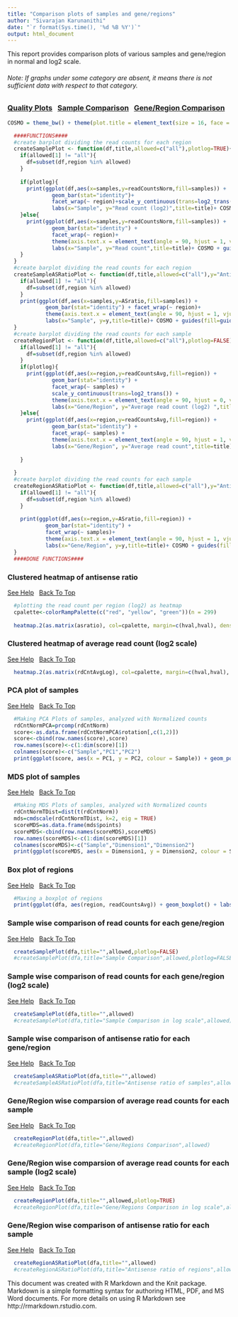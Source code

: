 ```yaml
---
title: "Comparison plots of samples and gene/regions"
author: "Sivarajan Karunanithi"
date: "`r format(Sys.time(), '%d %B %Y')`"
output: html_document
---
```


This report provides comparison plots of various samples and gene/region in normal and log2 scale. 

###### Note: If graphs under some category are absent, it means there is not sufficient data with respect to that category. {#top}

### [Quality Plots](#Quality) &nbsp; [Sample Comparison](#Sample) &nbsp; [Gene/Region Comparison](#Gene)

```r

COSMO = theme_bw() + theme(plot.title = element_text(size = 16, face = "bold", hjust = 0.5), axis.title.x = element_text(size = 16, face = "bold"), axis.title.y = element_text(size = 16, face = "bold"), axis.text.x = element_text(size = 14, face = "bold", angle = 90, hjust = 1, vjust = 0.45), axis.text.y = element_text(size = 14,face = "bold"), legend.title = element_text(size = 14, face = "bold"), legend.text = element_text(size = 14, face = "bold"), strip.text = element_text(size = 14,face = "bold"))

  ####FUNCTIONS####
  #create barplot dividing the read counts for each region
  createSamplePlot <- function(df,title,allowed=c("all"),plotlog=TRUE){
    if(allowed[1] != "all"){
      df=subset(df,region %in% allowed)
    }
    
    if(plotlog){
      print(ggplot(df,aes(x=samples,y=readCountsNorm,fill=samples)) +  
              geom_bar(stat="identity")+
              facet_wrap(~ region)+scale_y_continuous(trans=log2_trans()) +
              labs(x="Sample", y="Read count (log2)",title=title)+ COSMO + guides(fill=guide_legend(title="Sample")))
    }else{
      print(ggplot(df,aes(x=samples,y=readCountsNorm,fill=samples)) +  
              geom_bar(stat="identity") +
              facet_wrap(~ region)+
              theme(axis.text.x = element_text(angle = 90, hjust = 1, vjust = 0.45)) + 
              labs(x="Sample", y="Read count",title=title)+ COSMO + guides(fill=guide_legend(title="Sample")))
    }
  }
  #create barplot dividing the read counts for each region
  createSampleASRatioPlot <- function(df,title,allowed=c("all"),y="Antisense ratio "){
    if(allowed[1] != "all"){
      df=subset(df,region %in% allowed)
    }
    print(ggplot(df,aes(x=samples,y=ASratio,fill=samples)) +  
            geom_bar(stat="identity") + facet_wrap(~ region)+ 
            theme(axis.text.x = element_text(angle = 90, hjust = 1, vjust = 0.45)) +
            labs(x="Sample", y=y,title=title)+ COSMO + guides(fill=guide_legend(title="Sample")))
  }
  #create barplot dividing the read counts for each sample
  createRegionPlot <- function(df,title,allowed=c("all"),plotlog=FALSE){
    if(allowed[1] != "all"){
      df=subset(df,region %in% allowed)
    }
    if(plotlog){
      print(ggplot(df,aes(x=region,y=readCountsAvg,fill=region)) +  
              geom_bar(stat="identity") +
              facet_wrap(~ samples) + 
              scale_y_continuous(trans=log2_trans()) +
              theme(axis.text.x = element_text(angle = 90, hjust = 0, vjust = 0)) + 
              labs(x="Gene/Region", y="Average read count (log2) ",title=title)+ COSMO + guides(fill=guide_legend(title="Gene/Region")))
    }else{
      print(ggplot(df,aes(x=region,y=readCountsAvg,fill=region)) +  
              geom_bar(stat="identity") +
              facet_wrap(~ samples) + 
              theme(axis.text.x = element_text(angle = 90, hjust = 1, vjust = 0.45)) + 
              labs(x="Gene/Region", y="Average read count",title=title)+ COSMO + guides(fill=guide_legend(title="Gene/Region")))
      
    }
    
  }
  #create barplot dividing the read counts for each sample
  createRegionASRatioPlot <- function(df,title,allowed=c("all"),y="Antisense ratio"){
    if(allowed[1] != "all"){
      df=subset(df,region %in% allowed)
    }
    
    print(ggplot(df,aes(x=region,y=ASratio,fill=region)) +  
            geom_bar(stat="identity") +
            facet_wrap(~ samples)+
            theme(axis.text.x = element_text(angle = 90, hjust = 1, vjust = 0.45)) + 
            labs(x="Gene/Region", y=y,title=title)+ COSMO + guides(fill=guide_legend(title="Gene/Region")))
  }
  ####DONE FUNCTIONS####
```

### Clustered heatmap of antisense ratio {#Quality}

<a href="https://github.com/SchulzLab/RAPID/blob/master/PlotInfo.md#clustered-heatmap-of-antisense-ratio" target="_blank">See Help</a>  &nbsp; [Back To Top](#top)

```r
  
  #plotting the read count per region (log2) as heatmap
  cpalette<-colorRampPalette(c("red", "yellow", "green"))(n = 299)
  
  heatmap.2(as.matrix(asratio), col=cpalette, margin=c(hval,hval), density.info = "none", trace = "none", key.xlab = "ASratio", cexRow = 1.5, cexCol = 1.5, keysize = 1)
```

### Clustered heatmap of average read count (log2 scale)

<a href="https://github.com/SchulzLab/RAPID/blob/master/PlotInfo.md#clustered-heatmap-of-average-read-count-log2-scale" target="_blank">See Help</a>  &nbsp; [Back To Top](#top)

```r
  heatmap.2(as.matrix(rdCntAvgLog), col=cpalette, margin=c(hval,hval), density.info = "none", trace = "none", key.xlab = "log2(readCountsAvg)", cexRow = 1.5, cexCol = 1.5, keysize = 1)
```

### PCA plot of samples

<a href="https://github.com/SchulzLab/RAPID/blob/master/PlotInfo.md#pca-plot-of-samples" target="_blank">See Help</a>  &nbsp; [Back To Top](#top)

```r
  
  #Making PCA Plots of samples, analyzed with Normalized counts
  rdCntNormPCA=prcomp(rdCntNorm)
  score<-as.data.frame(rdCntNormPCA$rotation[,c(1,2)])
  score<-cbind(row.names(score),score)
  row.names(score)<-c(1:dim(score)[1])
  colnames(score)<-c("Sample","PC1","PC2")
  print(ggplot(score, aes(x = PC1, y = PC2, colour = Sample)) + geom_point(lwd = hval*0.5) + geom_text(aes(label = Sample),hjust=1, vjust=1, size=hval*0.5) + COSMO)
```

### MDS plot of samples

<a href="https://github.com/SchulzLab/RAPID/blob/master/PlotInfo.md#mds-plot-of-samples" target="_blank">See Help</a>  &nbsp; [Back To Top](#top)

```r
  #Making MDS Plots of samples, analyzed with Normalized counts
  rdCntNormTDist=dist(t(rdCntNorm))
  mds=cmdscale(rdCntNormTDist, k=2, eig = TRUE)
  scoreMDS=as.data.frame(mds$points)
  scoreMDS<-cbind(row.names(scoreMDS),scoreMDS)
  row.names(scoreMDS)<-c(1:dim(scoreMDS)[1])
  colnames(scoreMDS)<-c("Sample","Dimension1","Dimension2")
  print(ggplot(scoreMDS, aes(x = Dimension1, y = Dimension2, colour = Sample)) + geom_point(lwd = hval*0.5) + geom_text(aes(label = Sample),hjust=1, vjust=1, size=hval*0.5) + COSMO)
```

### Box plot of regions

<a href="https://github.com/SchulzLab/RAPID/blob/master/PlotInfo.md#box-plot-of-read-counts" target="_blank">See Help</a>  &nbsp; [Back To Top](#top)

```r
  #Maxing a boxplot of regions
  print(ggplot(dfa, aes(region, readCountsAvg)) + geom_boxplot() + labs(x="Gene/Region", y="Normalized Read Count") + COSMO)
```

### Sample wise comparison of read counts for each gene/region {#Sample}

<a href="https://github.com/SchulzLab/RAPID/blob/master/PlotInfo.md#sample-wise-comparison-of-read-counts-for-each-generegion" target="_blank">See Help</a>  &nbsp; [Back To Top](#top)

```r
  createSamplePlot(dfa,title="",allowed,plotlog=FALSE)
  #createSamplePlot(dfa,title="Sample Comparison",allowed,plotlog=FALSE)
```

### Sample wise comparison of read counts for each gene/region (log2 scale)

<a href="https://github.com/SchulzLab/RAPID/blob/master/PlotInfo.md#sample-wise-comparison-of-read-counts-for-each-generegion-log2-scale" target="_blank">See Help</a>  &nbsp; [Back To Top](#top)

```r
  createSamplePlot(dfa,title="",allowed)
  #createSamplePlot(dfa,title="Sample Comparison in log scale",allowed)
```

### Sample wise comparison of antisense ratio for each gene/region

<a href="https://github.com/SchulzLab/RAPID/blob/master/PlotInfo.md#sample-wise-comparison-of-antisense-ratio-for-each-generegion" target="_blank">See Help</a>  &nbsp; [Back To Top](#top)

```r
  createSampleASRatioPlot(dfa,title="",allowed)
  #createSampleASRatioPlot(dfa,title="Antisense ratio of samples",allowed)
```

### Gene/Region wise comparsion of average read counts for each sample {#Gene}

<a href="https://github.com/SchulzLab/RAPID/blob/master/PlotInfo.md#generegion-wise-comparsion-of-average-read-counts-for-each-sample" target="_blank">See Help</a>  &nbsp; [Back To Top](#top)

```r
  createRegionPlot(dfa,title="",allowed)
  #createRegionPlot(dfa,title="Gene/Regions Comparison",allowed)
```

### Gene/Region wise comparsion of average read counts for each sample (log2 scale)

<a href="https://github.com/SchulzLab/RAPID/blob/master/PlotInfo.md#generegion-wise-comparsion-of-average-read-counts-for-each-sample-log2-scale" target="_blank">See Help</a>  &nbsp; [Back To Top](#top)

```r
  createRegionPlot(dfa,title="",allowed,plotlog=TRUE)
  #createRegionPlot(dfa,title="Gene/Regions Comparison in log scale",allowed,plotlog=TRUE)
```

### Gene/Region wise comparison of antisense ratio for each sample

<a href="https://github.com/SchulzLab/RAPID/blob/master/PlotInfo.md#generegion-wise-comparison-of-antisense-ratio-for-each-sample" target="_blank">See Help</a>  &nbsp; [Back To Top](#top)

```r
  createRegionASRatioPlot(dfa,title="",allowed)
  #createRegionASRatioPlot(dfa,title="Antisense ratio of regions",allowed)
```

This document was created with R Markdown and the Knit package. Markdown is a simple formatting syntax for authoring HTML, PDF, and MS Word documents. For more details on using R Markdown see http://rmarkdown.rstudio.com.